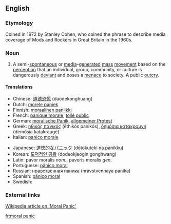 ==English==

===Etymology===

Coined in 1972 by Stanley Cohen, who coined the phrase to describe media coverage of Mods and Rockers in Great Britain in the 1960s.

===Noun===
{{infl|en|noun|head=[[moral]] [[panic]]}}

# A semi-[[spontaneous]] or [[media]]-[[generated]] [[mass]] [[movement]] based on the [[perception]] that an individual, group, community, or culture is dangerously [[deviant]] and poses a [[menace]] to society.  A public [[outcry]].

====Translations====
{{trans-top|mass movement, public outcry}}
* Chinese: [[道德恐慌]] (daodekonghuang)
* Dutch: [[morele paniek]]
* Finnish: [[moraalinen paniikki]]
* French: [[panique morale]], [[tollé public]]
* German: [[moralische Panik]], [[allgemeiner Protest]]
* Greek: [[ηθικός πανικός]] (ēthikós panikós), [[δημόσια κατακραυγή]] (dēmósia katakraugé)
* Italian: [[panico morale]]
{{trans-mid}}
* Japanese: [[道徳的なパニック]] (dōtokuteki na panikku)
* Korean: [[도덕적인 공황]] (dodeokjeogin gonghwang)
* Latin: pavor moralis ''nom.'', pavoris moralis ''gen.''
* Portuguese: [[pânico moral]]
* Russian: [[нравственная паника]] (nravstvennaya panika)
* Spanish: [[pánico moral]]
* Swedish: {{t|sv|moralpanik|c}}
{{trans-bottom}}

===External links===

[http://www.wikipedia.org/wiki/Moral_panic Wikipedia article on 'Moral Panic']

[[fr:moral panic]]